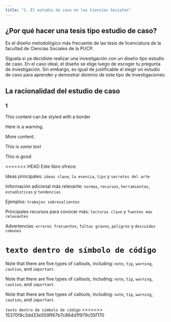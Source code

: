 ```yaml
---
title: "1. El estudio de caso en las Ciencias Sociales"
---
```


## ¿Por qué hacer una tesis tipo estudio de caso?

Es el diseño metodológico más frecuente de las tesis de licenciatura de la facultad de Ciencias Sociales de la PUCP.

Síguela si ya decidiste realizar una investigación con un diseño tipo estudio de caso. En el caso ideal, el diseño se elige luego de escoger tu pregunta de investigación. Sin embargo, es igual de justificable el elegir un estudio de caso para aprender y demostrar dominio de este tipo de investigaciones.

## La racionalidad del estudio de caso

### 1


::: {.border}
This content can be styled with a border
:::

::::: {#special .sidebar}

::: {.warning}
Here is a warning.
:::

More content.
:::::

[This is *some text*]{.class key="val"}

[This is good]{#id .class key1="val1" key2="val2"}

<<<<<<< HEAD
Este libro ofrece:

:::{.callout-tip}
Ideas principales: 
`ideas clave`, `la esencia`, `tips` y `secretos del arte`
:::

:::{.callout-note}
Información adicional más relevante:
`normas`, `recursos`, `herramientas`, `estadísticas` y `tendencias`
:::

:::{.callout-warning}
Ejemplos: 
`trabajos sobresalientes`
:::

:::{.callout-important}
Principales recursos para conocer más:
`lecturas clave` y `fuentes más relevantes`
:::

:::{.callout-caution}
Advertencias: 
`errores frecuentes`, `faltas graves`, `peligros` y `descuidos comunes`
:::




`texto dentro de símbolo de código` 
=======
:::{.callout-note}
Note that there are five types of callouts, including: 
`note`, `tip`, `warning`, `caution`, and `important`.
:::

:::{.callout-tip}
Note that there are five types of callouts, including: 
`note`, `tip`, `warning`, `caution`, and `important`.
:::

:::{.callout-important}
Note that there are five types of callouts, including: 
`note`, `tip`, `warning`, `caution`, and `important`.
:::

`texto dentro de símbolo de código`
>>>>>>> 15370f8c3dd33e559ff47b7c864d1f979c55f170
